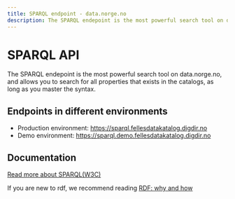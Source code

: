 ```yaml
---
title: SPARQL endpoint - data.norge.no
description: The SPARQL endepoint is the most powerful search tool on data.norge.no.
---
```


# SPARQL API

<Ingress size='xs'>The SPARQL endepoint is the most powerful search tool on data.norge.no, and allows you to search for all properties that exists in the catalogs, as long as you master the syntax.</Ingress>

## Endpoints in different environments

* Production environment: https://sparql.fellesdatakatalog.digdir.no
* Demo environment:  https://sparql.demo.fellesdatakatalog.digdir.no

## Documentation

[Read more about SPARQL(W3C)](https://www.w3.org/TR/sparql11-overview/) 

If you are new to rdf, we recommend reading [RDF: why and how](/docs/user-guide/sharing-data/rdf)